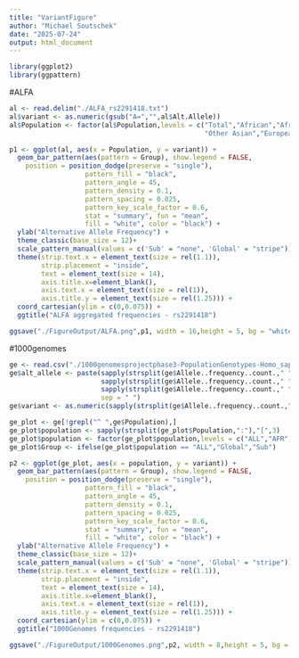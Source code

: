 ```yaml
---
title: "VariantFigure"
author: "Michael Soutschek"
date: "2025-07-24"
output: html_document
---
```


```r
library(ggplot2)
library(ggpattern)
```

#ALFA
```r
al <- read.delim("./ALFA_rs2291418.txt")
al$variant <- as.numeric(gsub("A=","",al$Alt.Allele))
al$Population <- factor(al$Population,levels = c("Total","African","African Others","African American","Asian","East Asian","South Asian",
                                                 "Other Asian","European","Latin American 1","Latin American 2","Other"))
```

```r
p1 <- ggplot(al, aes(x = Population, y = variant)) +
  geom_bar_pattern(aes(pattern = Group), show.legend = FALSE,
    position = position_dodge(preserve = "single"),
                   pattern_fill = "black",
                   pattern_angle = 45,
                   pattern_density = 0.1,
                   pattern_spacing = 0.025,
                   pattern_key_scale_factor = 0.6,
                   stat = "summary", fun = "mean",
                   fill = "white", color = "black") + 
  ylab("Alternative Allele Frequency") +
  theme_classic(base_size = 12)+
  scale_pattern_manual(values = c('Sub' = "none", 'Global' = "stripe")) +
  theme(strip.text.x = element_text(size = rel(1.1)),
        strip.placement = "inside",
        text = element_text(size = 14), 
        axis.title.x=element_blank(),
        axis.text.x = element_text(size = rel(1)),
        axis.title.y = element_text(size = rel(1.25))) +
  coord_cartesian(ylim = c(0,0.075)) +
  ggtitle("ALFA aggregated frequencies - rs2291418")

ggsave("./FigureOutput/ALFA.png",p1, width = 16,height = 5, bg = "white")
```

#1000genomes
```r
ge <- read.csv("./1000genomesprojectphase3-PopulationGenotypes-Homo_sapiens_Variation_Population_rs2291418.csv")
ge$alt_allele <- paste(sapply(strsplit(ge$Allele..frequency..count.," "),"[",4),
                       sapply(strsplit(ge$Allele..frequency..count.," "),"[",5),
                       sapply(strsplit(ge$Allele..frequency..count.," "),"[",6),
                       sep = " ")
ge$variant <- as.numeric(sapply(strsplit(ge$Allele..frequency..count.," "),"[",5))
```


```r
ge_plot <- ge[!grepl("^ ",ge$Population),]
ge_plot$population <- sapply(strsplit(ge_plot$Population,":"),"[",3)
ge_plot$population <- factor(ge_plot$population,levels = c("ALL","AFR","AMR","EAS","SAS","EUR"))
ge_plot$Group <- ifelse(ge_plot$population == "ALL","Global","Sub")
```



```r
p2 <- ggplot(ge_plot, aes(x = population, y = variant)) +
  geom_bar_pattern(aes(pattern = Group), show.legend = FALSE,
    position = position_dodge(preserve = "single"),
                   pattern_fill = "black",
                   pattern_angle = 45,
                   pattern_density = 0.1,
                   pattern_spacing = 0.025,
                   pattern_key_scale_factor = 0.6,
                   stat = "summary", fun = "mean",
                   fill = "white", color = "black") + 
  ylab("Alternative Allele Frequency") +
  theme_classic(base_size = 12)+
  scale_pattern_manual(values = c('Sub' = "none", 'Global' = "stripe")) +
  theme(strip.text.x = element_text(size = rel(1.1)),
        strip.placement = "inside",
        text = element_text(size = 14), 
        axis.title.x=element_blank(),
        axis.text.x = element_text(size = rel(1)),
        axis.title.y = element_text(size = rel(1.25))) +
  coord_cartesian(ylim = c(0,0.075)) +
  ggtitle("1000Genomes frequencies - rs2291418")

ggsave("./FigureOutput/1000Genomes.png",p2, width = 8,height = 5, bg = "white")
```













